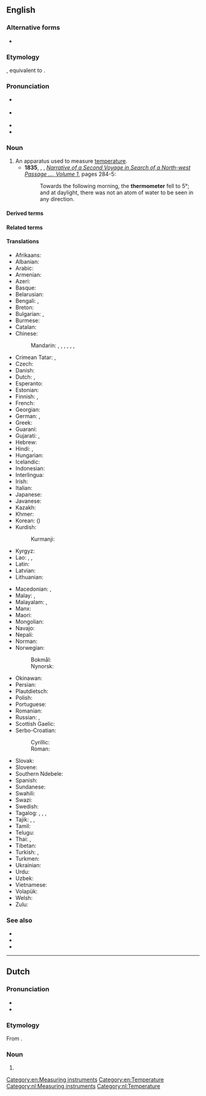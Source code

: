 {{also|Thermometer}}
==English==
{{wikipedia}}

===Alternative forms===
* {{l|en|thermometre}} {{qualifier|nonstandard}}

===Etymology===
{{PIE root|en|gʷʰer|meh₁}}
{{bor|en|fr|thermomètre}}, equivalent to {{confix|thermo|meter|lang=en}}.

===Pronunciation===
* {{a|GenAm}} {{IPA|/θɚˈmɑmɪtɚ/|lang=en}}
* {{a|RP}} {{IPA|/θəˈmɒmɪtə/|lang=en}}
* {{audio|en-us-thermometer.ogg|Audio (US)|lang=en}}
* {{hyphenation|ther|mom|e|ter|lang=en}}

===Noun===
{{en-noun}}

# An apparatus used to measure [[temperature]].
#* '''1835''', {{w|John Ross (Arctic explorer)|John Ross}}, {{w|James Clark Ross}}, ''[http://books.google.com.au/books?id=SdQBAAAAYAAJ Narrative of a Second Voyage in Search of a North-west Passage &hellip;, Volume 1]'', pages 284-5:
#*: Towards the following morning, the '''thermometer''' fell to 5&deg;; and at daylight, there was not an atom of water to be seen in any direction.

====Derived terms====
{{der4|lang=en|{{l|en|absolute thermometer}}
|{{l|en|adjustable contact}}
|{{l|en|air-temperature thermometer}}
|{{l|en|air thermometer}}
|{{l|en|alcohol thermometer}}
|{{l|en|auxiliary thermometer}}
|{{l|en|bath thermometer}}
|{{l|en|Beckmann differential thermometer}}
|{{l|en|Beckmann thermometer}}
|{{l|en|bimetallic stem thermometer}}
|{{l|en|bimetallic thermometer}}
|{{l|en|bi-metal mechanical thermometer}}
|{{l|en|bulb of a thermometer}}
|{{l|en|calibrate a thermometer}}
|{{l|en|calibrated thermometer}}
|{{l|en|capillary thermometer}}
|{{l|en|Celsius's thermometer}}
|{{l|en|Celsius thermometer}}
|{{l|en|Celsius' thermometer}}
|{{l|en|Centigrade thermometer}}, {{l|en|centigrade thermometer}}
|{{l|en|clinical thermometer}}
|{{l|en|constant pressure air thermometer}}
|{{l|en|constant pressure thermometer}}, {{l|en|constant-pressure thermometer}}
|{{l|en|constant volume air thermometer}}
|{{l|en|constant volume gas thermometer}}
|{{l|en|constant volume thermometer}}, {{l|en|constant-volume thermometer}}
|{{l|en|contact thermometer}}
|{{l|en|Coulomb Blockade Thermometer}} ([[CBT]])
|{{l|en|Delisle's thermometer}}
|{{l|en|Delisle thermometer}}
|{{l|en|dial thermometer}}
|{{l|en|digital thermometer}}
|{{l|en|differential thermometer}}
|{{l|en|direct-reading thermometer}}
|{{l|en|ear thermometer}}
|{{l|en|electronic registering thermometer}}
|{{l|en|electronic thermometer}}
|{{l|en|empirical thermometer}}
|{{l|en|ethanol-filled thermometer}}
|{{l|en|Fahrenheit's thermometer}}
|{{l|en|Fahrenheit thermometer}}
|{{l|en|fever thermometer}}
|{{l|en|filament thermometer}}
|{{l|en|film thermometer}}
|{{l|en|freezer thermometer}}
|{{l|en|fridge thermometer}}
|{{l|en|Galilean thermometer}}
|{{l|en|Galileo's thermometer}}
|{{l|en|Galileo thermometer}}
|{{l|en|glass thermometer}}
|{{l|en|Hauksbee's thermometer}}
|{{l|en|Hauksbee thermometer}}
|{{l|en|infrared thermometer}}
|{{l|en|kerosene-filled thermometer}}
|{{l|en|kerosene thermometer}}
|{{l|en|Linnaeus's thermometer}}
|{{l|en|Linnaeus thermometer}}
|{{l|en|Linnaeus' thermometer}}
|{{l|en|liquid crystal thermometer}}
|{{l|en|liquid-in-glass thermometer}}
|{{l|en|maximum and minimum thermometer}}
|{{l|en|maximum thermometer}}
|{{l|en|maximum-minimum thermometer}}, {{l|en|maximum minimum thermometer}}
|{{l|en|meat thermometer}}
|{{l|en|mechanical registering thermometer}}
|{{l|en|medical centigrade thermometer}}
|{{l|en|medical thermometer}}
|{{l|en|mercurial thermometer}}
|{{l|en|mercury-filled thermometer}}
|{{l|en|mercury-in-glass thermometer}}
|{{l|en|mercury thermometer}}
|{{l|en|minimum and maximum thermometer}}
|{{l|en|minimum thermometer}}
|{{l|en|minimum-maximum thermometer}}, {{l|en|minimum maximum thermometer}}
|{{l|en|non-registering thermometer}}
|{{l|en|oven thermometer}}
|{{l|en|patio thermometer}}
|{{l|en|pill thermometer}}
|{{l|en|platinum resistance thermometer}} ([[PRT]])
|{{l|en|pocket thermometer}}
|{{l|en|primary thermometer}}
|{{l|en|protected thermometer}}
|{{l|en|read the thermometer}}
|{{l|en|Réaumur's thermometer}}, {{l|en|Reaumur's thermometer}}
|{{l|en|Réaumur thermometer}}, {{l|en|Reaumur thermometer}}
|{{l|en|recording thermometer}}
|{{l|en|reference thermometer}}
|{{l|en|registering thermometer}}
|{{l|en|remote-reading thermometer}}
|{{l|en|resistance thermometer}}
|{{l|en|reversing thermometer}}
|{{l|en|secondary thermometer}}
|{{l|en|self-registering thermometer}}
|{{l|en|Six's maximum and minimum thermometer}}
|{{l|en|Six's thermometer}}
|{{l|en|spirit-filled thermometer}}
|{{l|en|spirit thermometer}}
|{{l|en|standard thermometer}}
|{{l|en|steel-tube mercury thermometer}}
|{{l|en|thermometer bulb}}
|{{l|en|thermometer code}}
|{{l|en|thermometer column}}
|{{l|en|thermometer reading}}
|{{l|en|thermometer scale}}
|{{l|en|thermometer temperature reading}}
|{{l|en|the thermometer is pointing to 7 degrees}}
|{{l|en|the thermometer shows 100 degrees}}
|{{l|en|toluene-filled thermometer}}
|{{l|en|turnover-thermometer}}
|{{l|en|unprotected reversing thermometer}}
|{{l|en|unprotected thermometer}}
|{{l|en|vapor pressure thermometer}}
|{{l|en|vapour pressure thermometer}}
|{{l|en|wet-bulb thermometer}}
|{{l|en|wine thermometer}}
|{{l|en|wire-wound thermometer}}
}}

====Related terms====
{{rel3|lang=en|{{l|en|thermistors}}
|{{l|en|thermocouple}}
|{{l|en|thermometric}}
|{{l|en|thermometrical}}
|{{l|en|thermometrically}}
|{{l|en|thermometry}}
|{{l|en|thermoscope}}
|{{l|en|thermostat}}
}}

====Translations====
{{trans-top|apparatus used to measure temperature}}
* Afrikaans: {{t|af|termometer}}
* Albanian: {{t|sq|termometr|m}}
* Arabic: {{t|ar|تِرْمُومِتْر|m|tr=tirmumitr}}
* Armenian: {{t+|hy|ջերմաչափ}}
* Azeri: {{t|az|i̇stilikölçən}}
* Basque: {{t+|eu|termometro}}
* Belarusian: {{t|be|тэрмо́метр|m}}
* Bengali: {{t+|bn|থার্মোমিটার}}, {{t|bn|উষ্মমাপক|tr=uṣmômapôk}}
* Breton: {{t+|br|gwrezverker|m}}
* Bulgarian: {{t|bg|термометър|m}}, {{t|bg|топломе́р|sc=Cyrl}}
* Burmese: {{t+|my|သာမိုမီတာ}}
* Catalan: {{t+|ca|termòmetre|m}}
* Chinese:
*: Mandarin: {{t+|cmn|溫度計|sc=Hani}}, {{t+|cmn|温度计|tr=wēndùjì|sc=Hani}}, {{t+|cmn|溫度表|sc=Hani}}, {{t+|cmn|温度表|tr=wēndùbiǎo|sc=Hani}}, {{t+|cmn|寒暑表|tr=hánshǔbiǎo|sc=Hani}}, {{t+|cmn|體溫表|sc=Hani}}, {{t+|cmn|体温表|tr=tǐwēnbiǎo|sc=Hani}} {{qualifier|for measuring body temperature}}
* Crimean Tatar: {{t|crh|sıcaqölçer}}, {{t|crh|termometr}}
* Czech: {{t|cs|teploměr|m}}
* Danish: {{t+|da|termometer|n}}
* Dutch: {{t+|nl|thermometer|m}}, {{t|nl|warmtemeter|m}}
* Esperanto: {{t+|eo|termometro}}
* Estonian: {{t|et|kraadiklaas}}
* Finnish: {{t+|fi|lämpömittari}}, {{t|fi|kuumemittari}} {{qualifier|for measuring body temperature}}
* French: {{t+|fr|thermomètre|m}}
* Georgian: {{t|ka|თერმომეტრი}}
* German: {{t+|de|Thermometer|n|m}}, {{t|de|Wärmemesser|m}}
* Greek: {{t+|el|θερμόμετρο|m}}
* Guaraní: {{t|gn|mba'epytu ra'ãha}}
* Gujarati: {{t|gu|ઉષ્ણતામાપક|tr=uṣṇatāmāpak|sc=Gujr}}, {{t|gu|તાપમાપક|tr=tāpmāpak|sc=Gujr}}
* Hebrew: {{t+|he|מדחום|alt=מַדְחֹם|tr=madḥóm}}
* Hindi: {{t|hi|तापमापी|tr=tāpmāpī}}, {{t+|hi|थर्मामीटर|m}}
* Hungarian: {{t+|hu|hőmérő}}
* Icelandic: {{t+|is|hitamælir}}
* Indonesian: {{t+|id|pengukur suhu}}
* Interlingua: {{t|ia|thermometro}}
* Irish: {{t|ga|teirmiméadar|m}}
* Italian: {{t+|it|termometro|m}}
* Japanese: {{t+|ja|温度計|tr=おんどけい, ondokei}}
* Javanese: {{t|jv|ꦠꦺꦂꦩꦺꦴꦩꦺꦠꦼꦂ|tr=tèrmomèter}}
* Kazakh: {{t+|kk|термометр}}
* Khmer: {{t|km|កែវស្ទង់កំដៅ|tr=kaev stɔǝŋ kɑmdav|sc=Khmr}}
* Korean: {{t+|ko|온도계|sc=Kore}} ({{t+|ko|溫度計|sc=Kore}})
* Kurdish:
*: Kurmanji: {{t|ku|têhnpîv|sc=Latn}}
* Kyrgyz: {{t|ky|термометр}}
* Lao: {{t|lo|ບາຫລອດ}}, {{t|lo|ບາຫຼອດ}}, {{t|lo|ເຄື່ອງແທກອຸນນະພູມ}}
* Latin: {{t|la|thermometrus|m}}
* Latvian: {{t|lv|termometrs|m}}
* Lithuanian: {{t+|lt|termometras|m}}
{{trans-mid}}
* Macedonian: {{t|mk|термоме́тар|m}}, {{t|mk|топломе́р|m}}
* Malay: {{t|ms|jangka suhu}}, {{t|ms|termometer}}
* Malayalam: {{t|ml|താപമാപിനി|sc=Mlym}}, {{t+|ml|ഉഷ്ണമാപിനി|sc=Mlym}}
* Manx: {{t|gv|tempreilyssane}}
* Maori: {{t|mi|ine-mahana}}
* Mongolian: {{t|mn|термометр}}
* Navajo: {{t|nv|hadoh dóó hakʼaz neiłkidígíí}}
* Nepali: {{t|ne|तापमापी}}
* Norman: {{t|nrf|thèrmomètre|m}} {{qualifier|Jersey}}
* Norwegian:
*: Bokmål: {{t|nb|termometer|n}}
*: Nynorsk: {{t|nn|termometer|n}}
* Okinawan: {{t|ryu|寒暖計|tr=かんだんちー, kandanchī}}
* Persian: {{t+|fa|دماسنج|tr=damâ-sanj|sc=fa-Arab}}
* Plautdietsch: {{t|pdt|Grodglauss|n}}
* Polish: {{t+|pl|termometr|m}}
* Portuguese: {{t+|pt|termômetro|m}}
* Romanian: {{t+|ro|termometru|n}}
* Russian: {{t+|ru|термо́метр|m}}, {{t+|ru|гра́дусник|m}} {{qualifier|for measuring body temperature}}
* Scottish Gaelic: {{t|gd|teas-mheidh|f}}
* Serbo-Croatian:
*: Cyrillic: {{t|sh|топломер|m}}
*: Roman: {{t+|sh|toplomjer|m}}
* Slovak: {{t|sk|teplomer|m}}
* Slovene: {{t|sl|toplomér|m}}
* Southern Ndebele: {{t|nr|isimedimtjhiso}}
* Spanish: {{t|es|termómetro|m}}
* Sundanese: {{t|su|ᮒᮦᮁᮙᮧᮙᮦᮒᮨᮁ|tr=térmométer}}
* Swahili: {{t+|sw|kipimajoto}}
* Swazi: {{t|ss|silinganisi kushisa}}
* Swedish: {{t+|sv|termometer|c}}
* Tagalog: {{t|tl|initsukat}}, {{t|tl|initsukod}}, {{t|tl|panigi}}, {{t|tl|initbutod}}
* Tajik: {{t+|tg|термометр}}, {{t|tg|ҳароратсанҷ}}, {{t|tg|дамосанҷ}}
* Tamil: {{t+|ta|வெப்பமானி}}
* Telugu: {{t+|te|ఉష్ణమాపకం}}
* Thai: {{t|th|เครื่องวัดอุณหภูมิ}}, {{t|th|เทอร์มอมิเตอร์}}
* Tibetan: {{t|bo|དྲོ་གྲང་ལྟ་ཆས}}
* Turkish: {{t+|tr|sıcaklıkölçer}}, {{t+|tr|termometre}}
* Turkmen: {{t|tk|termometr}}
* Ukrainian: {{t|uk|термо́метр|m}}
* Urdu: {{t|ur|ترمامیٹر|m|tr=tarmāmīṭar}}
* Uzbek: {{t+|uz|termometr}}
* Vietnamese: {{t+|vi|nhiệt kế}}
* Volapük: {{t+|vo|tärmomet}}
* Welsh: {{t|cy|tymeriadur|m}}
* Zulu: {{t|zu|isikalakushisa}}
{{trans-bottom}}

===See also===
* {{l|en|barometer}}
* {{l|en|hygrometer}}
* {{l|en|temperature sensor}}

[[Category:en:Measuring instruments]]
[[Category:en:Temperature]]

----

==Dutch==
{{wikipedia|lang=nl}}

===Pronunciation===
* {{audio|Nl-thermometer.ogg|Audio|lang=nl}}
* {{hyphenation|ther|mo|me|ter|lang=nl}}

===Etymology===
{{PIE root|nl|gʷʰer|meh₁}}
From {{affix|nl|thermo-|meter}}.

===Noun===
{{nl-noun|m|-s|thermometertje}}

# {{l|en|thermometer}}

[[Category:nl:Measuring instruments]]
[[Category:nl:Temperature]]